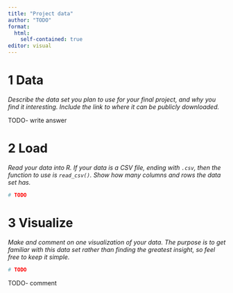 ```yaml
---
title: "Project data"
author: "TODO"
format:
  html:
    self-contained: true
editor: visual
---
```


# 1 Data

_Describe the data set you plan to use for your final project, and why you find it interesting. Include the link to where it can be publicly downloaded._

TODO- write answer

# 2 Load

_Read your data into R. If your data is a CSV file, ending with `.csv`, then the function to use is `read_csv()`. Show how many columns and rows the data set has._


```r
# TODO
```

# 3 Visualize

_Make and comment on one visualization of your data. The purpose is to get familiar with this data set rather than finding the greatest insight, so feel free to keep it simple._

```r
# TODO
```

TODO- comment